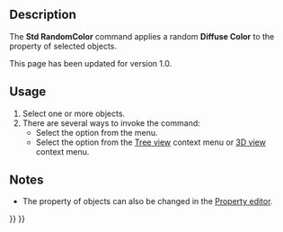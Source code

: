 <languages/>
<translate>

<!--T:1-->
{{Docnav
|[[Std_SetAppearance|SetAppearance]]
|[[Part_ColorPerFace|ColorPerFace]]
|[[Std_View_Menu|Std View Menu]]
|IconL=Std_SetAppearance.svg
|IconR=Part_ColorPerFace.svg
|IconC=Freecad.svg
}}

<!--T:2-->
{{GuiCommand
|Name=Std RandomColor
|MenuLocation=View → Random color
|Workbenches=All
}}

==Description== <!--T:3-->

<!--T:4-->
The '''Std RandomColor''' command applies a random '''Diffuse Color''' to the {{PropertyView|Shape Appearance}} property of selected objects.

<!--T:11-->
This page has been updated for version 1.0.

==Usage== <!--T:9--> 

<!--T:5-->
# Select one or more objects.
# There are several ways to invoke the command:
#* Select the {{MenuCommand|View → [[Image:Std_RandomColor.svg|16px]] Random color}} option from the menu.
#* Select the {{MenuCommand|[[Image:Std_RandomColor.svg|16px]] Random color}} option from the [[Tree_view|Tree view]] context menu or [[3D_view|3D view]] context menu.

==Notes== <!--T:6-->

<!--T:7-->
* The {{PropertyView|Shape Appearance}} property of objects can also be changed in the [[Property_editor|Property editor]].


<!--T:8-->
{{Docnav
|[[Std_SetAppearance|SetAppearance]]
|[[Part_ColorPerFace|ColorPerFace]]
|[[Std_View_Menu|Std View Menu]]
|IconL=Std_SetAppearance.svg
|IconR=Part_ColorPerFace.svg
|IconC=Freecad.svg
}}

</translate>
{{Std_Base_navi{{#translation:}}}}
{{Userdocnavi{{#translation:}}}}